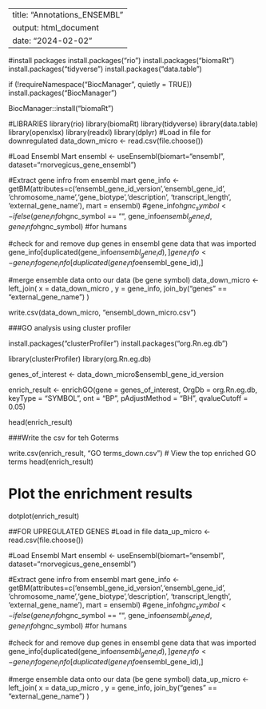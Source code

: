 ---
title: "Annotations_ENSEMBL"
output: html_document
date: "2024-02-02"
----


#install packages
install.packages("rio")
install.packages("biomaRt")
install.packages("tidyverse")
install.packages("data.table")

if (!requireNamespace("BiocManager", quietly = TRUE))
    install.packages("BiocManager")

BiocManager::install("biomaRt")


#LIBRARIES
library(rio)
library(biomaRt)
library(tidyverse)
library(data.table)
library(openxlsx)
library(readxl)
library(dplyr)
#Load in file for downregulated 
data_down_micro <- read.csv(file.choose())

#Load Ensembl Mart
ensembl <- useEnsembl(biomart="ensembl", dataset="rnorvegicus_gene_ensembl")

#Extract gene infro from ensembl mart
gene_info <- getBM(attributes=c('ensembl_gene_id_version','ensembl_gene_id', 'chromosome_name','gene_biotype','description', 'transcript_length', 'external_gene_name'), mart = ensembl)
#gene_info$hgnc_symbol <- ifelse(gene_info$hgnc_symbol == "", gene_info$ensembl_gene_id, gene_info$hgnc_symbol) #for humans

#check for and remove dup genes in ensembl gene data that was imported
gene_info[duplicated(gene_info$ensembl_gene_id),]
gene_info <- gene_info %>% distinct(ensembl_gene_id, .keep_all = TRUE)
gene_info[duplicated(gene_info$ensembl_gene_id),]

#merge ensemble data onto our data (be gene symbol)
data_down_micro <- left_join( x = data_down_micro , y = gene_info, join_by("genes" == "external_gene_name") )

write.csv(data_down_micro, "ensembl_down_micro.csv")

###GO analysis using cluster profiler

install.packages("clusterProfiler")
install.packages("org.Rn.eg.db")

library(clusterProfiler)
library(org.Rn.eg.db)

genes_of_interest <- data_down_micro$ensembl_gene_id_version

enrich_result <- enrichGO(gene = genes_of_interest,
                           OrgDb = org.Rn.eg.db,
                           keyType = "SYMBOL",
                           ont = "BP",
                           pAdjustMethod = "BH",
                           qvalueCutoff = 0.05)

head(enrich_result)

###Write the csv for teh Goterms

write.csv(enrich_result, "GO terms_down.csv")
# View the top enriched GO terms
head(enrich_result)

# Plot the enrichment results
dotplot(enrich_result)

##FOR UPREGULATED GENES
#Load in file
data_up_micro <- read.csv(file.choose())

#Load Ensembl Mart
ensembl <- useEnsembl(biomart="ensembl", dataset="rnorvegicus_gene_ensembl")

#Extract gene infro from ensembl mart
gene_info <- getBM(attributes=c('ensembl_gene_id_version','ensembl_gene_id', 'chromosome_name','gene_biotype','description', 'transcript_length', 'external_gene_name'), mart = ensembl)
#gene_info$hgnc_symbol <- ifelse(gene_info$hgnc_symbol == "", gene_info$ensembl_gene_id, gene_info$hgnc_symbol) #for humans

#check for and remove dup genes in ensembl gene data that was imported
gene_info[duplicated(gene_info$ensembl_gene_id),]
gene_info <- gene_info %>% distinct(ensembl_gene_id, .keep_all = TRUE)
gene_info[duplicated(gene_info$ensembl_gene_id),]

#merge ensemble data onto our data (be gene symbol)
data_up_micro <- left_join( x = data_up_micro , y = gene_info, join_by("genes" == "external_gene_name") )


